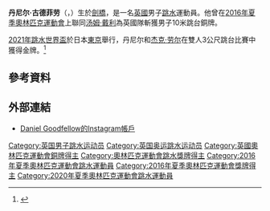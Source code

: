 {{noteTA|G1=Aquatics}}
{{Infobox sportsperson
|image       = Daniel Goodfellow (28868670536) (1).jpg
|caption     =
|name    = 丹尼尔·古德菲劳
|English_name = Daniel Goodfellow
|nickname    = 
|birth_date  ={{birth_date_and_age|1996|10|19}}<ref name="BSwim">{{cite web|url=http://www.swimming.org/britishswimming/diving/mens-world-class-podium/daniel-goodfellow/11687|title=Daniel Goodfellow|publisher=British Swimming|accessdate=2015-06-01|archive-date=2016-03-04|archive-url=https://web.archive.org/web/20160304190444/http://www.swimming.org/britishswimming/diving/mens-world-class-podium/daniel-goodfellow/11687|dead-url=no}}</ref>
|birth_place = {{GBR}}[[劍橋|劍橋]]<ref name="BSwim"/>
|residence   = 
|height      =  168 cm<ref>{{cite web|title=Daniel Goodfellow|url=https://results.gc2018.com/en/diving/athlete-profile-n6049407-daniel-goodfellow.htm|website=results.gc2018.com|publisher=[[2018年大英國協運動會|2018年大英國協運動會]]|accessdate=2018-04-14|archive-date=2021-05-25|archive-url=https://web.archive.org/web/20210525133507/https://results.gc2018.com/en/diving/athlete-profile-n6049407-daniel-goodfellow.htm}}</ref>
|weight      = 58 kg
|retired     =
|country       = {{GBR}}
|sport         = [[跳水|跳水]]
|event         = 10米跳台
|rank          =
|club          = 利茲市跳水俱樂部
|collegeteam   =
|partner       = [[杰克·劳尔|杰克·劳尔]]
|formerpartner =
|coach         = Marc Holdsworth<ref name="BSwim"/>
|medaltemplates= <!-- see [[Template:MedalRelatedTemplates|Template:MedalRelatedTemplates]] -->
{{MedalSport | 男子[[跳水|跳水]]}}
{{MedalCountry | {{GBR}}}}
{{MedalCompetition|[[奧林匹克運動會|奧林匹克運動會]]}}
{{MedalBronze| [[2016年夏季奧林匹克運動會|2016年 里约热内卢]] |[[2016年夏季奧林匹克運動會跳水男子雙人10米高台比賽|雙人10米高台]]}}
{{MedalCompetition|[[世界游泳錦標賽|世界游泳錦標賽]]}}
{{MedalSilver| [[2019年世界游泳錦標賽|2019年 光州]] |[[2019年世界游泳錦標賽跳水比賽|雙人3米跳板]]}}
}}
'''丹尼尔·古德菲劳'''（{{lang-en|'''Daniel Goodfellow'''}}，{{bd|1996年|10月19日|catIdx=Goodfellow}}）生於[[劍橋|劍橋]]，是一名[[英國|英國]]男子[[跳水|跳水]]運動員。他曾在[[2016年夏季奧林匹克運動會|2016年夏季奧林匹克運動會]]上聯同[[汤姆·戴利|汤姆·戴利]]為英國隊斬獲男子10米跳台銅牌。

[[2021年跳水世界盃|2021年跳水世界盃]]於日本[[東京|東京]]舉行，丹尼尔和[[杰克·劳尔|杰克·劳尔]]在雙人3公尺跳台比賽中獲得金牌。<ref>{{cite news |url=https://www.bbc.com/sport/diving/56962872 |title=Fina World Cup: Jack Laugher & Dan Goodfellow win gold for GB |first=Nick |last=Hope |date=2021-05-02 |work=BBC Sport |accessdate=2021-05-02 |archive-date=2021-05-05 |archive-url=https://web.archive.org/web/20210505143008/https://www.bbc.com/sport/diving/56962872 }}</ref>

==參考資料==
{{Reflist}}

{{DEFAULTSORT:Goodfellow, Daniel}}
[[Category:英国男子跳水运动员|Category:英国男子跳水运动员]]
[[Category:英国奥运跳水运动员|Category:英国奥运跳水运动员]]
[[Category:英國奧林匹克運動會銅牌得主|Category:英國奧林匹克運動會銅牌得主]]
[[Category:奧林匹克運動會跳水獎牌得主|Category:奧林匹克運動會跳水獎牌得主]]
[[Category:2016年夏季奧林匹克運動會跳水運動員|Category:2016年夏季奧林匹克運動會跳水運動員]]
[[Category:2016年夏季奧林匹克運動會獎牌得主|Category:2016年夏季奧林匹克運動會獎牌得主]]
[[Category:2020年夏季奧林匹克運動會跳水運動員|Category:2020年夏季奧林匹克運動會跳水運動員]]

== 外部連結 ==
*[https://instagram.com/dannielgoodfellow Daniel Goodfellow的Instagram帳戶] {{Wayback|url=https://instagram.com/dannielgoodfellow |date=20170311141552 }}